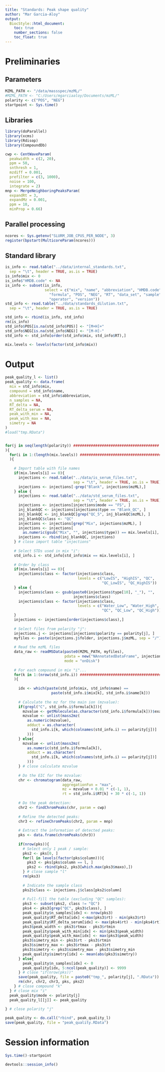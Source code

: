 ```yaml
---
title: "Standards: Peak shape quality"
author: "Mar Garcia-Aloy"
output: 
  BiocStyle::html_document:
    toc: true
    number_sections: false
    toc_float: true
---
```


# Preliminaries
## Parameters
```r
MZML_PATH <- "/data/massspec/mzML/" 
#MZML_PATH <- "C:/Users/mgarciaaloy/Documents/mzML/"
polarity <- c("POS", "NEG")
startpoint <- Sys.time()
```

## Libraries
```r
library(doParallel)
library(xcms)
library(Rdisop)
library(CompoundDb)

cwp <- CentWaveParam(
  peakwidth = c(2, 20), 
  ppm = 50, 
  snthresh = 1,
  mzdiff = 0.001,
  prefilter = c(3, 1000),
  noise = 100,
  integrate = 2)
mnp <- MergeNeighboringPeaksParam(
  expandRt = 3, 
  expandMz = 0.001, 
  ppm = 10,
  minProp = 0.66)
```

## Parallel processing
```r
ncores <- Sys.getenv("SLURM_JOB_CPUS_PER_NODE", 3)
register(bpstart(MulticoreParam(ncores)))
```

## Standard library
```r
is_info <- read.table("../data/internal_standards.txt",
  sep = "\t", header = TRUE, as.is = TRUE)
is_info$mix <- 0
is_info$"HMDB.code" <- NA
is_info <- subset(is_info, 
                  select = c("mix", "name", "abbreviation", "HMDB.code", 
                    "formula", "POS", "NEG", "RT", "data_set", "sample", 
                    "operator", "version"))
std_info <- read.table("../data/standards_dilution.txt",
  sep = "\t", header = TRUE, as.is = TRUE)

std_info <- rbind(is_info, std_info)
rm(is_info)
std_info$POS[is.na(std_info$POS)] <- "[M+H]+"
std_info$NEG[is.na(std_info$NEG)] <- "[M-H]-"
std_info <- std_info[order(std_info$mix, std_info$RT),]

mix.levels <- levels(factor(std_info$mix))
```

# Output
```r
peak_quality_l <- list()
peak_quality <- data.frame(
  mix = std_info$mix,
  compound = std_info$name,
  abbreviation = std_info$abbreviation,
  n_samples = NA,
  RT_delta = NA,
  RT_delta_serum = NA,
  peak_with_min = NA,
  peak_with_max = NA,
  simetry = NA
)
#load("tmp.RData")


for(j in seq(length(polarity)) #######################################
){
  for(i in 1:(length(mix.levels)) #####################################
  ){
    
    # Import table with file names
    if(mix.levels[i] == 0){
      injections <- read.table("../data/is_serum_files.txt", 
                               sep = "\t", header = TRUE, as.is = TRUE)
      injections <- injections[-grep("Blank", injections$mzML),]
    } else {
      injections <- read.table("../data/std_serum_files.txt", 
                               sep = "\t", header = TRUE, as.is = TRUE)
      injections <- injections[injections$mode == "FS", ]
      inj_blankQC <- injections[injections$type == "Blank_QC", ]
      inj_blankQC <- inj_blankQC[grep("QC_5", inj_blankQC$mzML), ]
      inj_blankQC$class <- "QC"
      injections <- injections[grep("Mix", injections$mzML), ]
      injections <- injections[
        as.numeric(gsub("Mix", "", injections$type)) == mix.levels[i], ]
      injections <- rbind(inj_blankQC, injections)
    } # close import table "injections"
    
    # Select STDs used in mix "i":
    std_info.i <- std_info[std_info$mix == mix.levels[i], ]
    
    # Order by class
    if(mix.levels[i] == 0){
      injections$class <- factor(injections$class, 
                                 levels = c("LowIS", "HighIS", "QC", 
                                            "QC_LowIS", "QC_HighIS"))
    } else {
      injections$class <- gsub(paste0(injections$type[10], "_"), "", 
                               injections$class)
      injections$class <- factor(injections$class, 
                                 levels = c("Water_Low", "Water_High", 
                                            "QC", "QC_Low", "QC_High"))
    }
    injections <- injections[order(injections$class),]
    
    # Select files from polarity "j":
    injections.j <- injections[injections$polarity == polarity[j], ]
    myfiles <- paste(injections.j$folder, injections.j$mzML, sep = "/") 
    
    # Read the mzML files
    data_raw <- readMSData(paste0(MZML_PATH, myfiles), 
                           pdata = new("NAnnotatedDataFrame", injections.j),
                           mode = "onDisk")
    
    # For each compound in mix "i"...
    for(k in 1:(nrow(std_info.i)) ######################################
    ){
      
      idx <- which(paste(std_info$mix, std_info$name) == 
                     paste(std_info.i$mix[k], std_info.i$name[k]))
      
      # Calculate the mz for the main ion (mzvalue):
      if(grepl("C", std_info.i$formula[k])){
        mzvalue <- getMolecule(as.character(std_info.i$formula[k]))$exactmass
        mzvalue <- unlist(mass2mz(
          as.numeric(mzvalue), 
          adduct = as.character(
            std_info.i[k, which(colnames(std_info.i) == polarity[j])]
          )))
      } else{
        mzvalue <- unlist(mass2mz(
          as.numeric(std_info.i$formula[k]), 
          adduct = as.character(
            std_info.i[k, which(colnames(std_info.i) == polarity[j])]
          )))
      } # close calculate mzvalue
      
      # Do the EIC for the mzvalue:
      chr <- chromatogram(data_raw,
                          aggregationFun = "max",
                          mz = mzvalue + 0.01 * c(-1, 1),
                          rt = std_info.i$RT[k] + 30 * c(-1, 1))
      
      # Do the peak detection:
      chr2 <- findChromPeaks(chr, param = cwp)
      
      # Refine the detected peaks:
      chr3 <- refineChromPeaks(chr2, param = mnp)
      
      # Extract the information of detected peaks:
      pks <- data.frame(chromPeaks(chr3))
      
      if(nrow(pks)){
        # Select only 1 peak / sample:
        pks2 <- pks[0, ]
        for(l in levels(factor(pks$column))){
          pks3 <- pks[pks$column == l, ]
          pks2 <- rbind(pks2, pks3[which.max(pks3$maxo),])
        } # close sample "l"
        rm(pks3)
        
        # Indicate the sample class
        pks2$class <- injections.j$class[pks2$column]
        
        # Full-fill the table (excluding "QC" samples):
        pks3 <- subset(pks2, class != "QC")
        pks4 <- pks3[grep("QC", pks3$class), ]
        peak_quality$n_samples[idx] <- nrow(pks3)
        peak_quality$RT_delta[idx] <-max(pks3$rt) - min(pks3$rt)
        peak_quality$RT_delta_serum[idx] <- max(pks4$rt) - min(pks4$rt)
        pks3$peak_width <- pks3$rtmax - pks3$rtmin
        peak_quality$peak_with_min[idx] <- min(pks3$peak_width)
        peak_quality$peak_with_max[idx] <- max(pks3$peak_width)
        pks3$simetry_min <- pks3$rt - pks3$rtmin
        pks3$simetry_max <- pks3$rtmax - pks3$rt
        pks3$simetry <- pks3$simetry_max - pks3$simetry_min
        peak_quality$simetry[idx] <- mean(abs(pks3$simetry))
      } else{
        peak_quality$n_samples[idx] <- 0
        peak_quality[idx, 5:ncol(peak_quality)] <- 9999
      } # close "if(nrow(pks))"
      save(peak_quality, file = paste0("tmp_", polarity[j], ".RData"))
      rm(chr, chr2, chr3, pks, pks2)
    } # close compound "k"
  } # close mix "i"
  peak_quality$mode <- polarity[j]
  peak_quality_l[[j]] <- peak_quality
  
} # close polarity "j"

peak_quality <- do.call("rbind", peak_quality_l)
save(peak_quality, file = "peak_quality.RData")
```

# Session information
```r
Sys.time()-startpoint

devtools::session_info()
```
